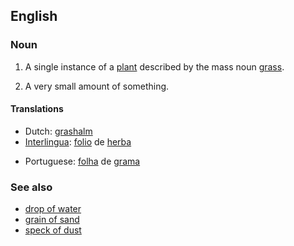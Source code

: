 ==English==

===Noun===
{{en noun|pl=blades of grass}}

# A single instance of a [[plant]] described by the mass noun [[grass]].
# {{rare}} A very small amount of something.

====Translations====
{{top}}
*Dutch: [[grashalm]] {{m}}
*[[Interlingua]]: [[folio]] de [[herba]]
{{mid}}
*Portuguese: [[folha]] de [[grama]] {{f}}
{{bottom}}

===See also===
*[[drop of water]]
*[[grain of sand]]
*[[speck of dust]]